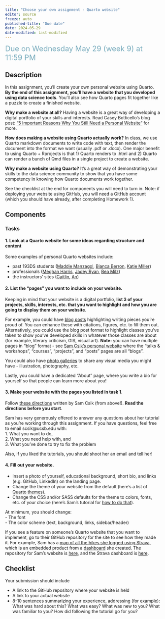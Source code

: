 ```yaml
---
title: "Choose your own assignment - Quarto website"
editor: source
freeze: auto
published-title: "Due date"
date: 2024-05-29
date-modified: last-modified
---
```


[Due on Wednesday May 29 (week 9) at 11:59 PM]{style="color: #79ACBD; font-size: 24px;"}

## Description

In this assignment, you’ll create your own personal website using Quarto. **By the end of this assignment, you’ll have a website that you developed using data science tools.** You’ll also see how Quarto pages fit together like a puzzle to create a finished website.  

**Why make a website at all?** Having a website is a great way of developing a digital portfolio of your skills and interests. Read Casey Botticello’s blog post: [“5 Important Reasons Why You Still Need a Personal Website”](https://medium.com/digital-marketing-lab/5-important-reasons-why-you-still-need-a-personal-website-d0fba1f51911) for more.  

**How does making a website using Quarto actually work?** In class, we use Quarto markdown documents to write code with text, then render the document into the format we want (usually .pdf or .docx). One major benefit to using Quarto + Rprojects is that 1) Quarto renders to .html and 2) Quarto can render a bunch of Qmd files in a single project to create a website.  

**Why make a website using Quarto?** It’s a great way of demonstrating your skills to the data science community to show that you have some competency in knowing how Quarto documents work together.   

See the checklist at the end for components you will need to turn in. Note: if deploying your website using GitHub, you will need a GitHub account (which you should have already, after completing Homework 1).

## Components

### Tasks

#### 1. Look at a Quarto website for some ideas regarding structure and content   

Some examples of personal Quarto websites include:  

- past 193DS students ([Maddie Manzagol](https://maddie-manzagol.github.io/), [Bianca Berron](https://bianca-berron.github.io/), [Katie Miller](https://katelyn-rose.github.io/))  
- professionals ([Meghan Harris](https://thetidytrekker.com/), [Jadey Ryan](https://jadeyryan.com/), [Bea Milz](https://beamilz.com/))  
- the instructors' sites ([Caitlin](https://cnordheim-maestas.github.io/), [An](https://an-bui.com/))  

#### 2. List the "pages" you want to include on your website.  

Keeping in mind that your website is a digital portfolio, **list 3 of your projects, skills, interests, etc. that you want to highlight and how you are going to display them on your website**. 

For example, you could have [blog posts](https://quarto.org/docs/websites/website-blog.html) highlighting writing pieces you're proud of. You can enhance these with citations, figures, etc. to fill them out. Alternatively, you could use the blog post format to highlight classes you've taken to show you've developed skills in whatever those classes are about (for example, literary criticism, GIS, visual art). **Note:** you can have multiple pages in "blog" format - see [Sam Csik's personal website](https://samanthacsik.github.io/) where the "talks & workshops", "courses", "projects", and "posts" pages are all "blogs".  

You could also have [photo galleries](https://quarto-ext.github.io/lightbox/) to share any visual media you might have - illustration, photography, etc.  

Lastly, you could have a dedicated "About" page, where you write a bio for yourself so that people can learn more about you!  

#### 3. Make your website with the pages you listed in task 1.

Follow [these directions](https://ucsb-meds.github.io/creating-quarto-websites/) written by Sam Csik (from above!). **Read the directions before you start**.  


:::{.callout-tip}
Sam has very generously offered to answer any questions about her tutorial as you’re working through this assignment. If you have questions, feel free to email scsik@ucsb.edu with:  
1. What you want to do,  
2. What you need help with, and  
3. What you’ve done to try to fix the problem  

Also, if you liked the tutorials, you should shoot her an email and tell her!
:::

#### 4. Fill out your website.  

- Insert a photo of yourself, educational background, short bio, and links (e.g. GitHub, LinkedIn) on the landing page.  
- Change the theme of your website from the default (here's a list of [Quarto themes](https://quarto.org/docs/output-formats/html-themes.html)).  
- Change the CSS and/or SASS defaults for the theme to colors, fonts, etc. of your choice (here's Sam's tutorial for [how to do that](https://ucsb-meds.github.io/customizing-quarto-websites/#/title-slide)).  

At minimum, you should change:  
- The font  
- The color scheme (text, background, links, sidebar/header)  

:::{.callout-tip}
If you see a feature on someone’s Quarto website that you want to implement, go to their GitHub repository for the site to see how they made it. For example, Sam has a [map of all the hikes she logged using Strava](https://samanthacsik.github.io/about.html), which is an embedded product from a [dashboard](https://samanthacsik.shinyapps.io/strava_dashboard/) she created. The repository for Sam’s website is [here](https://github.com/samanthacsik/samanthacsik.github.io), and the Strava dashboard is [here](https://github.com/samanthacsik/strava-dashboard).
:::

## Checklist
Your submission should include  

- A link to the GitHub repository where your website is held  
- A link to your actual website  
- 8-10 sentences summarizing your experience, addressing (for example): What was hard about this? What was easy? What was new to you? What was familiar to you? How did following the tutorial go for you?  

